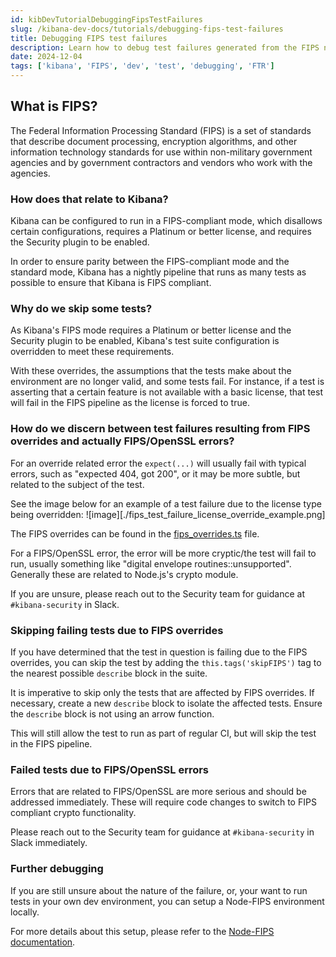 ```yaml
---
id: kibDevTutorialDebuggingFipsTestFailures
slug: /kibana-dev-docs/tutorials/debugging-fips-test-failures
title: Debugging FIPS test failures
description: Learn how to debug test failures generated from the FIPS nightly pipeline
date: 2024-12-04
tags: ['kibana', 'FIPS', 'dev', 'test', 'debugging', 'FTR']
---
```


## What is FIPS?

The Federal Information Processing Standard (FIPS) is a set of standards that describe document processing,
encryption algorithms, and other information technology standards for use within non-military government agencies 
and by government contractors and vendors who work with the agencies.

### How does that relate to Kibana?

Kibana can be configured to run in a FIPS-compliant mode, which disallows certain configurations,
requires a Platinum or better license, and requires the Security plugin to be enabled.

In order to ensure parity between the FIPS-compliant mode and the standard mode,
Kibana has a nightly pipeline that runs as many tests as possible to ensure that Kibana is FIPS compliant.

### Why do we skip some tests?

As Kibana's FIPS mode requires a Platinum or better license and the Security plugin to be enabled, Kibana's test suite configuration is overridden to meet these requirements.

With these overrides, the assumptions that the tests make about the environment are no longer valid, and some tests fail. For instance, if a test is asserting that a certain feature is not
available with a basic license, that test will fail in the FIPS pipeline as the license is forced to true.

### How do we discern between test failures resulting from FIPS overrides and actually FIPS/OpenSSL errors?

For an override related error the `expect(...)` will usually fail with typical errors, such as "expected 404, got 200", or it may be more subtle, but related to the subject of the test.

See the image below for an example of a test failure due to the license type being overridden:
![image][./fips_test_failure_license_override_example.png]

The FIPS overrides can be found in the [fips_overrides.ts](/packages/kbn-test/src/functional_tests/lib/fips_overrides.ts) file.

For a FIPS/OpenSSL error, the error will be more cryptic/the test will fail to run, usually something like "digital envelope routines::unsupported". Generally these are related to Node.js's crypto module.

If you are unsure, please reach out to the Security team for guidance at `#kibana-security` in Slack.

### Skipping failing tests due to FIPS overrides

If you have determined that the test in question is failing due to the FIPS overrides, you can skip the test by adding the `this.tags('skipFIPS')` tag to the nearest possible `describe` block in the suite.

It is imperative to skip only the tests that are affected by FIPS overrides. If necessary, create a new `describe` block to isolate the affected tests. Ensure the `describe` block is not using an arrow function.

This will still allow the test to run as part of regular CI, but will skip the test in the FIPS pipeline.

### Failed tests due to FIPS/OpenSSL errors

Errors that are related to FIPS/OpenSSL are more serious and should be addressed immediately. These will require code changes to switch to FIPS compliant crypto functionality.

Please reach out to the Security team for guidance at `#kibana-security` in Slack immediately.


### Further debugging

If you are still unsure about the nature of the failure, or, your want to run tests in your own dev environment, you can setup a Node-FIPS environment locally.

For more details about this setup, please refer to the [Node-FIPS documentation](https://github.com/elastic/FIPSGuide/blob/main/node/README.md).